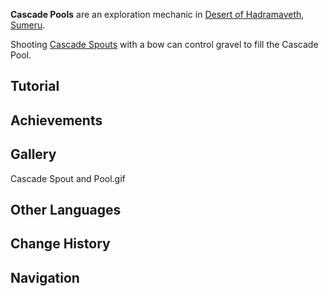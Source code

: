 {{Terminology Infobox
|image     = Cascade Pool.png
|type      = Exploration
|region    = Sumeru
|subregion = Great Red Sand
|area      = Desert of Hadramaveth
}}
'''Cascade Pools''' are an exploration mechanic in [[Desert of Hadramaveth]], [[Sumeru]].

Shooting [[Cascade Spout]]s with a bow can control gravel to fill the Cascade Pool.

==Tutorial==
{{Tutorial|Cascade Pools}}

==Achievements==
{{Achievement Topic Table|topic=Cascade Pool|requirements=1}}

==Gallery==
<gallery>
Cascade Spout and Pool.gif
</gallery>

==Other Languages==
{{Other Languages
|en      = Cascade Pool
|zhs     = 蓄水阶池
|zhs_rm  = Xùshuǐ Jiēchí
|zht     = 蓄水階池
|zht_rm  = Xùshuǐ Jiēchí
|zh_tl   = Reservoir
|ja      = 受水槽
|ja_rm   = Jusuisou
|ja_tl   = Water Tank
|ko      = 저수지
|ko_tl   = Reservoir
|es      = Depósito de agua
|es_tl   = Water Tank
|fr      = Réservoir d'eau
|fr_tl   = Water Reservoir
|ru      = Резервуар
|ru_tl   = Reservoir
|th      = ช่องปล่อยนํ้า
|th_rm   = 
|th_tl   = 
|vi      = Hồ Chứa Nước
|vi_tl   = 
|de      = Wasserreservoir
|de_tl   = Water Reservoir
|id      = Waduk
|id_tl   = Reservoir
|pt      = Depósito de Água
|pt_tl   = 
|tr      = Rezerv Havuzu
|tr_tl   = Reserve Pool
|it      = Le riserve d'acqua
|it_tl   = The Reserves of Water
}}

==Change History==
{{Change History|3.4}}

==Navigation==
{{Exploration Navbox|Sumeru}}